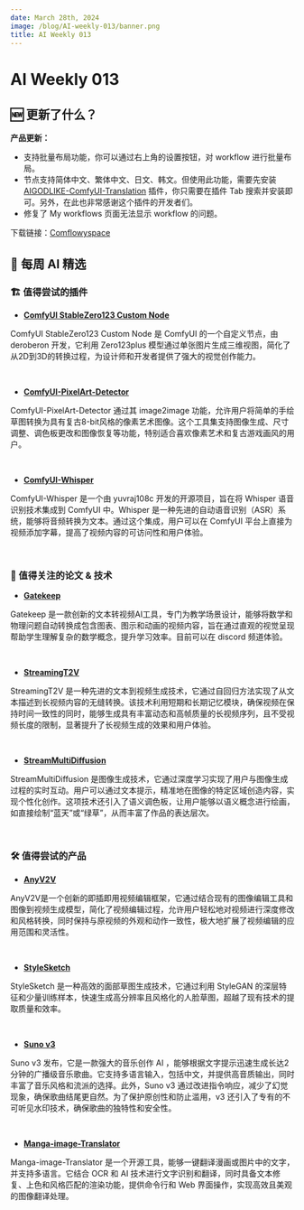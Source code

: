 ```yaml
---
date: March 28th, 2024
image: /blog/AI-weekly-013/banner.png
title: AI Weekly 013
---
```



# AI Weekly 013

## 🆕 更新了什么？
**产品更新：**
<br/>
<PhotoProvider>
  <PhotoView src="/space/012.png">
    <img src="/space/012.png" alt="" className='rounded-lg'/>
  </PhotoView>
</PhotoProvider>

- 支持批量布局功能，你可以通过右上角的设置按钮，对 workflow 进行批量布局。
- 节点支持简体中文、繁体中文、日文、韩文。但使用此功能，需要先安装 [AIGODLIKE-ComfyUI-Translation](https://github.com/AIGODLIKE/AIGODLIKE-ComfyUI-Translation) 插件，你只需要在插件 Tab 搜索并安装即可。另外，在此也非常感谢这个插件的开发者们。
- 修复了 My workflows 页面无法显示 workflow 的问题。

下载链接：[Comflowyspace](https://github.com/6174/comflowyspace/releases)

## 🤩 每周 AI 精选

### 🏗️ 值得尝试的插件

* [**ComfyUI StableZero123 Custom Node**](https://github.com/deroberon/StableZero123-comfyui)

ComfyUI StableZero123 Custom Node 是 ComfyUI 的一个自定义节点，由deroberon 开发，它利用 Zero123plus 模型通过单张图片生成三维视图，简化了从2D到3D的转换过程，为设计师和开发者提供了强大的视觉创作能力。

<br/>
<PhotoProvider>
  <PhotoView src="/blog/AI-weekly-013/002.png">
    <img src="/blog/AI-weekly-013/002.png" alt="" className="rounded-lg"/>
  </PhotoView>
</PhotoProvider>

* [**ComfyUI-PixelArt-Detector**](https://github.com/dimtoneff/ComfyUI-PixelArt-Detector)

ComfyUI-PixelArt-Detector 通过其 image2image 功能，允许用户将简单的手绘草图转换为具有复古8-bit风格的像素艺术图像。这个工具集支持图像生成、尺寸调整、调色板更改和图像恢复等功能，特别适合喜欢像素艺术和复古游戏画风的用户。

<br/>
<PhotoProvider>
  <PhotoView src="/blog/AI-weekly-013/003.png">
    <img src="/blog/AI-weekly-013/003.png" alt="" className="rounded-lg"/>
  </PhotoView>
</PhotoProvider>

* [**ComfyUI-Whisper**](https://github.com/yuvraj108c/ComfyUI-Whisper)

ComfyUI-Whisper 是一个由 yuvraj108c 开发的开源项目，旨在将 Whisper 语音识别技术集成到 ComfyUI 中。Whisper 是一种先进的自动语音识别（ASR）系统，能够将音频转换为文本。通过这个集成，用户可以在 ComfyUI 平台上直接为视频添加字幕，提高了视频内容的可访问性和用户体验。

<br/>
<PhotoProvider>
  <PhotoView src="/blog/AI-weekly-013/004.png">
    <img src="/blog/AI-weekly-013/004.png" alt="" className="rounded-lg"/>
  </PhotoView>
</PhotoProvider>

### 📄 值得关注的论文 & 技术

* [**Gatekeep**](https://discord.com/channels/1133151667618066562/1133152316439138344)

Gatekeep 是一款创新的文本转视频AI工具，专门为教学场景设计，能够将数学和物理问题自动转换成包含图表、图示和动画的视频内容，旨在通过直观的视觉呈现帮助学生理解复杂的数学概念，提升学习效率。目前可以在 discord 频道体验。

<br/>
<PhotoProvider>
  <PhotoView src="/blog/AI-weekly-013/005.png">
    <img src="/blog/AI-weekly-013/005.png" alt="" className="rounded-lg"/>
  </PhotoView>
</PhotoProvider>

* [**StreamingT2V**](https://arxiv.org/abs/2403.14773)

StreamingT2V 是一种先进的文本到视频生成技术，它通过自回归方法实现了从文本描述到长视频内容的无缝转换。该技术利用短期和长期记忆模块，确保视频在保持时间一致性的同时，能够生成具有丰富动态和高帧质量的长视频序列，且不受视频长度的限制，显著提升了长视频生成的效果和用户体验。

<br/>
<PhotoProvider>
  <PhotoView src="/blog/AI-weekly-013/006.png">
    <img src="/blog/AI-weekly-013/006.png" alt="" className="rounded-lg"/>
  </PhotoView>
</PhotoProvider>

* [**StreamMultiDiffusion**](https://arxiv.org/abs/2403.09055)

StreamMultiDiffusion 是图像生成技术，它通过深度学习实现了用户与图像生成过程的实时互动。用户可以通过文本提示，精准地在图像的特定区域创造内容，实现个性化创作。这项技术还引入了语义调色板，让用户能够以语义概念进行绘画，如直接绘制“蓝天”或“绿草”，从而丰富了作品的表达层次。

<br/>
<PhotoProvider>
  <PhotoView src="/blog/AI-weekly-013/007.png">
    <img src="/blog/AI-weekly-013/007.png" alt="" className="rounded-lg"/>
  </PhotoView>
</PhotoProvider>

### 🛠️ 值得尝试的产品

* [**AnyV2V**](https://tiger-ai-lab.github.io/AnyV2V/)

AnyV2V是一个创新的即插即用视频编辑框架，它通过结合现有的图像编辑工具和图像到视频生成模型，简化了视频编辑过程，允许用户轻松地对视频进行深度修改和风格转换，同时保持与原视频的外观和动作一致性，极大地扩展了视频编辑的应用范围和灵活性。

<br/>
<PhotoProvider>
  <PhotoView src="/blog/AI-weekly-013/008.png">
    <img src="/blog/AI-weekly-013/008.png" alt="" className="rounded-lg"/>
  </PhotoView>
</PhotoProvider>

* [**StyleSketch**](https://kwanyun.github.io/stylesketch_project/)

StyleSketch 是一种高效的面部草图生成技术，它通过利用 StyleGAN 的深层特征和少量训练样本，快速生成高分辨率且风格化的人脸草图，超越了现有技术的提取质量和效率。

<br/>
<PhotoProvider>
  <PhotoView src="/blog/AI-weekly-013/009.png">
    <img src="/blog/AI-weekly-013/009.png" alt="" className="rounded-lg"/>
  </PhotoView>
</PhotoProvider>

* [**Suno v3**](https://www.suno.ai/blog/v3)

Suno v3 发布，它是一款强大的音乐创作 AI ，能够根据文字提示迅速生成长达2分钟的广播级音乐歌曲。它支持多语言输入，包括中文，并提供高音质输出，同时丰富了音乐风格和流派的选择。此外，Suno v3 通过改进指令响应，减少了幻觉现象，确保歌曲结尾更自然。为了保护原创性和防止滥用，v3 还引入了专有的不可听见水印技术，确保歌曲的独特性和安全性。

<br/>
<PhotoProvider>
  <PhotoView src="/blog/AI-weekly-013/010.png">
    <img src="/blog/AI-weekly-013/010.png" alt="" className="rounded-lg"/>
  </PhotoView>
</PhotoProvider>

* [**Manga-image-Translator**](https://github.com/zyddnys/manga-image-translator)

Manga-image-Translator 是一个开源工具，能够一键翻译漫画或图片中的文字，并支持多语言。它结合 OCR 和 AI 技术进行文字识别和翻译，同时具备文本修复、上色和风格匹配的渲染功能，提供命令行和 Web 界面操作，实现高效且美观的图像翻译处理。

<br/>
<PhotoProvider>
  <PhotoView src="/blog/AI-weekly-013/011.png">
    <img src="/blog/AI-weekly-013/011.png" alt="" className="rounded-lg"/>
  </PhotoView>
</PhotoProvider>

<Subscribe />




